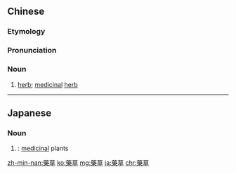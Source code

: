{{also|药草}}
==Chinese==
{{zh-forms|s=药草}}

===Etymology===
{{rfe|lang=zh}}

===Pronunciation===
{{zh-pron
|m=yàocǎo
|c=joek6 cou2
|mn=io̍h-chháu
|cat=n
}}

===Noun===
{{zh-noun}}

# [[herb]]; [[medicinal]] [[herb]]

{{attention|zh}}

----

==Japanese==
{{ja-kanjitab|やく|そう|yomi=o}}

===Noun===
{{ja-noun|やくそう|shin=薬草|hhira=やくさう}}

# {{kyujitai spelling of|薬草}}: [[medicinal]] plants

[[zh-min-nan:藥草]]
[[ko:藥草]]
[[mg:藥草]]
[[ja:藥草]]
[[chr:藥草]]
